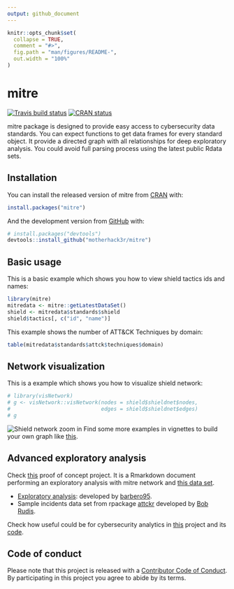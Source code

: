 ```yaml
---
output: github_document
---
```


<!-- README.md is generated from README.Rmd. Please edit that file -->

```r
knitr::opts_chunk$set(
  collapse = TRUE,
  comment = "#>",
  fig.path = "man/figures/README-",
  out.width = "100%"
)
```

# mitre

<!-- badges: start -->
[![Travis build status](https://travis-ci.org/motherhack3r/mitre.svg?branch=master)](https://travis-ci.org/motherhack3r/mitre)
[![CRAN status](https://www.r-pkg.org/badges/version/mitre)](https://cran.r-project.org/package=mitre)
<!-- badges: end -->

mitre package is designed to provide easy access to cybersecurity data standards.
You can expect functions to get data frames for every standard object.
It provide a directed graph with all relationships for deep exploratory analysis.
You could avoid full parsing process using the latest public Rdata sets.

## Installation

You can install the released version of mitre from [CRAN](https://CRAN.R-project.org) with:

``` r
install.packages("mitre")
```

And the development version from [GitHub](https://github.com/) with:

``` r
# install.packages("devtools")
devtools::install_github("motherhack3r/mitre")
```
## Basic usage

This is a basic example which shows you how to view shield tactics ids and names:

```r
library(mitre)
mitredata <- mitre::getLatestDataSet()
shield <- mitredata$standards$shield
shield$tactics[, c("id", "name")]
```
This example shows the number of ATT&CK Techniques by domain:

```r
table(mitredata$standards$attck$techniques$domain)
```


## Network visualization

This is a example which shows you how to visualize shield network:

```r
# library(visNetwork)
# g <- visNetwork::visNetwork(nodes = shield$shieldnet$nodes,
#                             edges = shield$shieldnet$edges)
# g
```

![Shield network zoom in](vignettes/images/readme_example.png)
Find some more examples in vignettes to build your own graph like [this](https://security.shinyapps.io/mitreshield/). 

## Advanced exploratory analysis
Check [this](https://datadrivensecurity-project.web.app/) proof of concept project. It is a Rmarkdown document performing an exploratory analysis with mitre network and [this data set](https://github.com/hrbrmstr/attckr/tree/master/inst/extdat).

 - [Exploratory analysis](https://github.com/Barbero95/DataDrivenSecurity-Project): developed by [barbero95](https://github.com/Barbero95). 
 - Sample incidents data set from rpackage [attckr](https://github.com/hrbrmstr/attckr/tree/master/inst/extdat) developed by [Bob Rudis](https://github.com/hrbrmstr).

Check how useful could be for cybersecurity analytics in [this](https://datadrivensecurity-project.web.app/) project and its [code](https://github.com/Barbero95/DataDrivenSecurity-Project).

## Code of conduct

Please note that this project is released with a [Contributor Code of Conduct](https://pkgdown.r-lib.org/CODE_OF_CONDUCT.html). By participating in this project you agree to abide by its terms.
